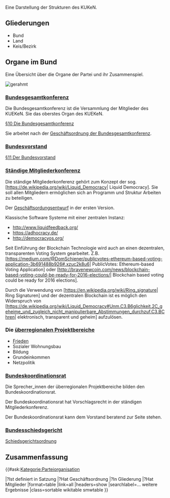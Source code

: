 Eine Darstellung der Strukturen des KUKeN.

== Gliederungen ==

* Bund
* Land
* Keis/Bezirk

== Organe im Bund ==

Eine Übersicht über die Organe der Partei und ihr Zusammenspiel.

[[Datei:Organigram-KUEKeN-Bund.png|gerahmt]]
<br clear=all>





=== [[Bundesgesamtkonferenz]] ===


Die Bundesgesamtkonferenz ist die Versammlung der Mitglieder des KUEKeN. Sie das oberstes Organ des KUEKeN.

[[Satzung#.C2.A7_10_Die_Bundesgesamtkonferenz| §10 Die Bundesgesamtkonferenz]]

Sie arbeitet nach der [[Go_Bundesgesamtkonferenz| Geschäftsordnung der Bundesgesamtkonferenz]].

=== [[Bundesvorstand]] ===

[[Satzung#.C2.A7_11_Der_Bundesvorstand| §11 Der Bundesvorstand]]

=== [[Ständige_Mitgliederkonferenz| Ständige Mitgliederkonferenz]] ===

Die ständige Mitgliederkonferenz gehört zum Konzept der sog. [https://de.wikipedia.org/wiki/Liquid_Democracy| Liquid Democracy]. Sie soll allen Mitgliedern ermöglichen sich an Programm und Struktur Arbeiten zu beteiligen.

Der [[go_smk| Geschäftsordungsentwurf]] in der ersten Version.

Klassische Software Systeme mit einer zentralen Instanz:
* http://www.liquidfeedback.org/
* https://adhocracy.de/
* http://democracyos.org/

Seit Einführung der Blockchain Technologie wird auch an einen dezentralen, transparenten Voting System gearbeitet.
Z.B. [https://medium.com/@DomSchiener/publicvotes-ethereum-based-voting-application-3b691488b926#.xzuc2k8u6| PublicVotes: Ethereum-based Voting Application] oder [http://bravenewcoin.com/news/blockchain-based-voting-could-be-ready-for-2016-elections/| Blockchain based voting could be ready for 2016 elections].

Durch die Verwendung von [https://en.wikipedia.org/wiki/Ring_signature| Ring Signaturen] und der dezentralen Blockchain ist es möglich den Widerspruch von [https://de.wikipedia.org/wiki/Liquid_Democracy#Unm.C3.B6glichkeit.2C_geheime_und_zugleich_nicht_manipulierbare_Abstimmungen_durchzuf.C3.BChren| elektronisch, transparent und geheim] aufzulösen.

=== Die [[überregionalen Projektbereiche]] ===

* [[Frieden]]
* Sozialer Wohnungsbau
* Bildung
* Grundeinkommen
* Netzpolitik

=== [[Bundeskoordinationsrat]] ===

Die Sprecher_innen der überregionalen Projektbereiche bilden den Bundeskoordinationsrat.

Der Bundeskoordinationsrat hat Vorschlagsrecht in der ständigen Mitgliederkonferenz.

Der Bundeskoordinationsrat kann dem Vorstand beratend zur Seite stehen.

=== [[Bundesschiedsgericht]] ===

[[Schiedsgerichtsordnung_Bund| Schiedsgerichtsordnung]]

== Zusammenfassung ==



{{#ask:[[Kategorie:Parteiorganisation]]

|?Ist definiert in Satzung
|?Hat Geschäftsordnung
|?In Gliederung
|?Hat Mitglieder
|format=table
|link=all
|headers=show
|searchlabel=… weitere Ergebnisse
|class=sortable wikitable smwtable
}}